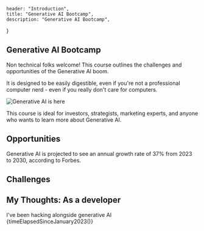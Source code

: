 

    header: "Introduction",
    title: "Generative AI Bootcamp",
    description: "Generative AI Bootcamp",
}


## Generative AI Bootcamp 

Non technical folks welcome! This course outlines the challenges and opportunities of the Generative AI boom. 

It is designed to be easily digestible, even if you're not a professional computer nerd - even if you really don't care for computers.

<Image width={800} height={600} src={generativeAIBootcamp} alt="Generative AI is here"/>

This course is ideal for investors, strategists, marketing experts, and anyone who wants to learn more about Generative AI.

## Opportunities

Generative AI is projected to see an annual growth rate of 37% from 2023 to 2030, according to Forbes.

## Challenges

## My Thoughts: As a developer


I've been hacking alongside generative AI {timeElapsedSinceJanuary2023()}
